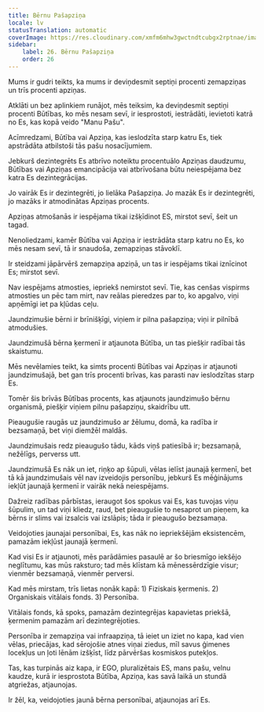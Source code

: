 ```yaml
---
title: Bērnu Pašapziņa
locale: lv
statusTranslation: automatic
coverImage: https://res.cloudinary.com/xmfm6mhw3gwctndtcubgx2rptnae/image/upload/v1740468922/small_cover_tratado_de_psicologia_revolucionaria_a4c0dca4e0.webp
sidebar:
    label: 26. Bērnu Pašapziņa
    order: 26
---
```

Mums ir gudri teikts, ka mums ir deviņdesmit septiņi procenti zemapziņas un trīs procenti apziņas.

Atklāti un bez aplinkiem runājot, mēs teiksim, ka deviņdesmit septiņi procenti Būtības, ko mēs nesam sevī, ir iesprostoti, iestrādāti, ievietoti katrā no Es, kas kopā veido "Manu Pašu".

Acīmredzami, Būtība vai Apziņa, kas ieslodzīta starp katru Es, tiek apstrādāta atbilstoši tās pašu nosacījumiem.

Jebkurš dezintegrēts Es atbrīvo noteiktu procentuālo Apziņas daudzumu, Būtības vai Apziņas emancipācija vai atbrīvošana būtu neiespējama bez katra Es dezintegrācijas.

Jo vairāk Es ir dezintegrēti, jo lielāka Pašapziņa. Jo mazāk Es ir dezintegrēti, jo mazāks ir atmodinātas Apziņas procents.

Apziņas atmošanās ir iespējama tikai izšķīdinot ES, mirstot sevī, šeit un tagad.

Nenoliedzami, kamēr Būtība vai Apziņa ir iestrādāta starp katru no Es, ko mēs nesam sevī, tā ir snaudoša, zemapziņas stāvoklī.

Ir steidzami jāpārvērš zemapziņa apziņā, un tas ir iespējams tikai iznīcinot Es; mirstot sevī.

Nav iespējams atmosties, iepriekš nemirstot sevī. Tie, kas cenšas vispirms atmosties un pēc tam mirt, nav reālas pieredzes par to, ko apgalvo, viņi apņēmīgi iet pa kļūdas ceļu.

Jaundzimušie bērni ir brīnišķīgi, viņiem ir pilna pašapziņa; viņi ir pilnībā atmodušies.

Jaundzimušā bērna ķermenī ir atjaunota Būtība, un tas piešķir radībai tās skaistumu.

Mēs nevēlamies teikt, ka simts procenti Būtības vai Apziņas ir atjaunoti jaundzimušajā, bet gan trīs procenti brīvas, kas parasti nav ieslodzītas starp Es.

Tomēr šis brīvās Būtības procents, kas atjaunots jaundzimušo bērnu organismā, piešķir viņiem pilnu pašapziņu, skaidrību utt.

Pieaugušie raugās uz jaundzimušo ar žēlumu, domā, ka radība ir bezsamaņā, bet viņi diemžēl maldās.

Jaundzimušais redz pieaugušo tādu, kāds viņš patiesībā ir; bezsamaņā, nežēlīgs, perverss utt.

Jaundzimušā Es nāk un iet, riņķo ap šūpuli, vēlas ielīst jaunajā ķermenī, bet tā kā jaundzimušais vēl nav izveidojis personību, jebkurš Es mēģinājums iekļūt jaunajā ķermenī ir vairāk nekā neiespējams.

Dažreiz radības pārbīstas, ieraugot šos spokus vai Es, kas tuvojas viņu šūpulim, un tad viņi kliedz, raud, bet pieaugušie to nesaprot un pieņem, ka bērns ir slims vai izsalcis vai izslāpis; tāda ir pieaugušo bezsamaņa.

Veidojoties jaunajai personībai, Es, kas nāk no iepriekšējām eksistencēm, pamazām iekļūst jaunajā ķermenī.

Kad visi Es ir atjaunoti, mēs parādāmies pasaulē ar šo briesmīgo iekšējo neglītumu, kas mūs raksturo; tad mēs klīstam kā mēnessērdzīgie visur; vienmēr bezsamaņā, vienmēr perversi.

Kad mēs mirstam, trīs lietas nonāk kapā: 1) Fiziskais ķermenis. 2) Organiskais vitālais fonds. 3) Personība.

Vitālais fonds, kā spoks, pamazām dezintegrējas kapavietas priekšā, ķermenim pamazām arī dezintegrējoties.

Personība ir zemapziņa vai infraapziņa, tā ieiet un iziet no kapa, kad vien vēlas, priecājas, kad sērojošie atnes viņai ziedus, mīl savus ģimenes locekļus un ļoti lēnām izšķīst, līdz pārvēršas kosmiskos putekļos.

Tas, kas turpinās aiz kapa, ir EGO, pluralizētais ES, mans pašu, velnu kaudze, kurā ir iesprostota Būtība, Apziņa, kas savā laikā un stundā atgriežas, atjaunojas.

Ir žēl, ka, veidojoties jaunā bērna personībai, atjaunojas arī Es.

